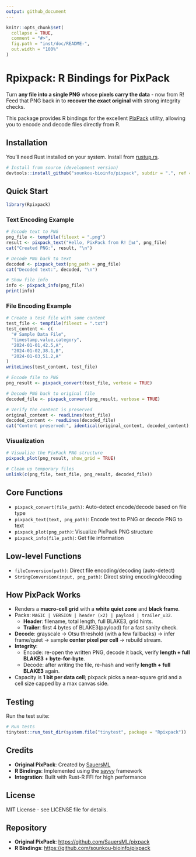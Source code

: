 ```yaml
---
output: github_document
---
```


```r
knitr::opts_chunk$set(
  collapse = TRUE,
  comment = "#>",
  fig.path = "inst/doc/README-",
  out.width = "100%"
)
```

# Rpixpack: R Bindings for PixPack

Turn **any file into a single PNG** whose **pixels carry the data** - now from R! Feed that PNG back in to **recover the exact original** with strong integrity checks.

This package provides R bindings for the excellent [PixPack](https://github.com/SauersML/pixpack) utility, allowing you to encode and decode files directly from R.

## Installation

You'll need Rust installed on your system. Install from [rustup.rs](https://rustup.rs/).

```r
# Install from source (development version)
devtools::install_github("sounkou-bioinfo/pixpack", subdir = ".", ref = "Rpixpack")
```

## Quick Start

```r
library(Rpixpack)
```

### Text Encoding Example

```r
# Encode text to PNG
png_file <- tempfile(fileext = ".png")
result <- pixpack_text("Hello, PixPack from R! 🚀📊", png_file)
cat("Created PNG:", result, "\n")

# Decode PNG back to text
decoded <- pixpack_text(png_path = png_file)
cat("Decoded text:", decoded, "\n")

# Show file info
info <- pixpack_info(png_file)
print(info)
```

### File Encoding Example

```r
# Create a test file with some content
test_file <- tempfile(fileext = ".txt")
test_content <- c(
  "# Sample Data File",
  "timestamp,value,category", 
  "2024-01-01,42.5,A",
  "2024-01-02,38.1,B", 
  "2024-01-03,51.2,A"
)
writeLines(test_content, test_file)

# Encode file to PNG
png_result <- pixpack_convert(test_file, verbose = TRUE)

# Decode PNG back to original file
decoded_file <- pixpack_convert(png_result, verbose = TRUE)

# Verify the content is preserved
original_content <- readLines(test_file)
decoded_content <- readLines(decoded_file)
cat("Content preserved:", identical(original_content, decoded_content), "\n")
```

### Visualization

```r
# Visualize the PixPack PNG structure
pixpack_plot(png_result, show_grid = TRUE)
```

```r
# Clean up temporary files
unlink(c(png_file, test_file, png_result, decoded_file))
```

## Core Functions

- `pixpack_convert(file_path)`: Auto-detect encode/decode based on file type
- `pixpack_text(text, png_path)`: Encode text to PNG or decode PNG to text  
- `pixpack_plot(png_path)`: Visualize PixPack PNG structure
- `pixpack_info(file_path)`: Get file information

## Low-level Functions

- `fileConversion(path)`: Direct file encoding/decoding (auto-detect)
- `StringConversion(input, png_path)`: Direct string encoding/decoding

## How PixPack Works

- Renders a **macro-cell grid** with a **white quiet zone** and **black frame**.
- Packs: `MAGIC | VERSION | header (×2) | payload | trailer_u32`.
  - **Header**: filename, total length, full BLAKE3, grid hints.
  - **Trailer**: first 4 bytes of BLAKE3(payload) for a fast sanity check.
- **Decode**: grayscale → Otsu threshold (with a few fallbacks) → infer frame/quiet → sample **center pixel per cell** → rebuild stream.
- **Integrity**:
  - Encode: re-open the written PNG, decode it back, verify **length + full BLAKE3 + byte-for-byte**.
  - Decode: after writing the file, re-hash and verify **length + full BLAKE3** again.
- Capacity is **1 bit per data cell**; pixpack picks a near-square grid and a cell size capped by a max canvas side.

## Testing

Run the test suite:

```r
# Run tests
tinytest::run_test_dir(system.file("tinytest", package = "Rpixpack"))
```

## Credits

- **Original PixPack**: Created by [SauersML](https://github.com/SauersML/pixpack)
- **R Bindings**: Implemented using the [savvy](https://github.com/yutannihilation/savvy) framework
- **Integration**: Built with Rust-R FFI for high performance

## License

MIT License - see LICENSE file for details.

## Repository

- **Original PixPack**: <https://github.com/SauersML/pixpack>
- **R Bindings**: <https://github.com/sounkou-bioinfo/pixpack>
